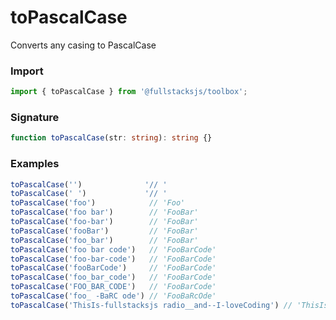 # toPascalCase

Converts any casing to PascalCase

### Import

```typescript copy
import { toPascalCase } from '@fullstacksjs/toolbox';
```

### Signature

```typescript copy
function toPascalCase(str: string): string {}
```

### Examples

```typescript copy
toPascalCase('')              '// '
toPascalCase(' ')             '// '
toPascalCase('foo')            // 'Foo'
toPascalCase('foo bar')        // 'FooBar'
toPascalCase('foo-bar')        // 'FooBar'
toPascalCase('fooBar')         // 'FooBar'
toPascalCase('foo_bar')        // 'FooBar'
toPascalCase('foo bar code')   // 'FooBarCode'
toPascalCase('foo-bar-code')   // 'FooBarCode'
toPascalCase('fooBarCode')     // 'FooBarCode'
toPascalCase('foo_bar_code')   // 'FooBarCode'
toPascalCase('FOO_BAR_CODE')   // 'FooBarCode'
toPascalCase('foo_ -BaRC ode') // 'FooBaRcOde'
toPascalCase('ThisIs-fullstacksjs radio__and--I-loveCoding') // 'ThisIsFullstacksjsRadioAndILoveCoding'
```
